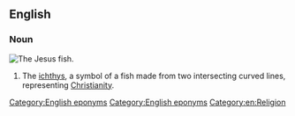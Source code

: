 ==English==

===Noun===
{{wikipedia}}
[[Image:Ichthus.svg|thumb|The Jesus fish.]]
{{en-noun|Jesus fish|es}}
# {{lb|en|colloquial}} The [[ichthys]], a symbol of a fish made from two intersecting curved lines, representing [[Christianity]].

[[Category:English eponyms]]
[[Category:English eponyms]]
[[Category:en:Religion]]